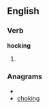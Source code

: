 ==English==
===Verb===
'''hocking'''
# {{present participle of|[[hock]]}}

===Anagrams===
* {{alphagram|cghikno}}
* [[choking#English|choking]]